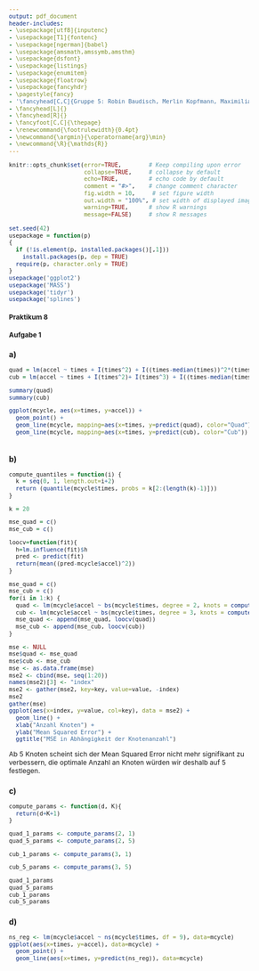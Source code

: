 ```yaml
---
output: pdf_document
header-includes: 
- \usepackage[utf8]{inputenc}
- \usepackage[T1]{fontenc}
- \usepackage[ngerman]{babel}
- \usepackage{amsmath,amssymb,amsthm}
- \usepackage{dsfont}
- \usepackage{listings}
- \usepackage{enumitem}
- \usepackage{floatrow}
- \usepackage{fancyhdr}
- \pagestyle{fancy}
- '\fancyhead[C,C]{Gruppe 5: Robin Baudisch, Merlin Kopfmann, Maximilian Neudert}'
- \fancyhead[L]{}
- \fancyhead[R]{}
- \fancyfoot[C,C]{\thepage}
- \renewcommand{\footrulewidth}{0.4pt}
- \newcommand{\argmin}{\operatorname{arg}\min}
- \newcommand{\R}{\mathds{R}}
---
```


<style type="text/css">
body{
  font-size: 12px;
}
h1 {
  font-size: 18px;
}
h1 {
  font-size: 14px;
}
h1 {
  font-size: 12px;
}
</style>

```r
knitr::opts_chunk$set(error=TRUE,        # Keep compiling upon error
                      collapse=TRUE,     # collapse by default
                      echo=TRUE,         # echo code by default
                      comment = "#>",    # change comment character
                      fig.width = 10,     # set figure width
                      out.width = "100%", # set width of displayed images
                      warning=TRUE,      # show R warnings
                      message=FALSE)     # show R messages
```

<!---** Hochschule Darmstadt | Studiengang Data Science | Sommersemester 2019 **--->

```r
set.seed(42)
usepackage = function(p) 
{
  if (!is.element(p, installed.packages()[,1]))
    install.packages(p, dep = TRUE)
  require(p, character.only = TRUE)
}
usepackage('ggplot2')
usepackage('MASS')
usepackage('tidyr')
usepackage('splines')
```

# Praktikum 8

# Aufgabe 1

### a)  
```r
quad = lm(accel ~ times + I(times^2) + I((times-median(times))^2*(times>median(times))), data=mcycle)
cub = lm(accel ~ times + I(times^2)+ I(times^3) + I((times-median(times))^3*(times>median(times))), data=mcycle)

summary(quad)
summary(cub)

ggplot(mcycle, aes(x=times, y=accel)) +
  geom_point() +
  geom_line(mcycle, mapping=aes(x=times, y=predict(quad), color="Quad"))+
  geom_line(mcycle, mapping=aes(x=times, y=predict(cub), color="Cub"))
  
```

### b)
```r
compute_quantiles = function(i) {
  k = seq(0, 1, length.out=i+2)
  return (quantile(mcycle$times, probs = k[2:(length(k)-1)]))
}

k = 20

mse_quad = c()
mse_cub = c()

loocv=function(fit){
  h=lm.influence(fit)$h
  pred <- predict(fit)
  return(mean((pred-mcycle$accel)^2))
}

mse_quad = c()
mse_cub = c()
for(i in 1:k) {
  quad <- lm(mcycle$accel ~ bs(mcycle$times, degree = 2, knots = compute_quantiles(i)), data=mcycle)
  cub <- lm(mcycle$accel ~ bs(mcycle$times, degree = 3, knots = compute_quantiles(i)), data=mcycle)
  mse_quad <- append(mse_quad, loocv(quad))
  mse_cub <- append(mse_cub, loocv(cub))
}

mse <- NULL
mse$quad <- mse_quad
mse$cub <- mse_cub
mse <- as.data.frame(mse)
mse2 <- cbind(mse, seq(1:20))
names(mse2)[3] <- "index"
mse2 <- gather(mse2, key=key, value=value, -index)
mse2
gather(mse)
ggplot(aes(x=index, y=value, col=key), data = mse2) +
  geom_line() +
  xlab("Anzahl Knoten") + 
  ylab("Mean Squared Error") +
  ggtitle("MSE in Abhängigkeit der Knotenanzahl")
```
Ab 5 Knoten scheint sich der Mean Squared Error nicht mehr signifikant zu verbessern, die optimale Anzahl an Knoten würden wir deshalb auf 5 festlegen.

### c)
```r
compute_params <- function(d, K){
  return(d+K+1)
}

quad_1_params <- compute_params(2, 1)
quad_5_params <- compute_params(2, 5)

cub_1_params <- compute_params(3, 1)

cub_5_params <- compute_params(3, 5)

quad_1_params
quad_5_params
cub_1_params
cub_5_params
```
### d)
```r
ns_reg <- lm(mcycle$accel ~ ns(mcycle$times, df = 9), data=mcycle)
ggplot(aes(x=times, y=accel), data=mcycle) +
  geom_point() +
  geom_line(aes(x=times, y=predict(ns_reg)), data=mcycle)
```
